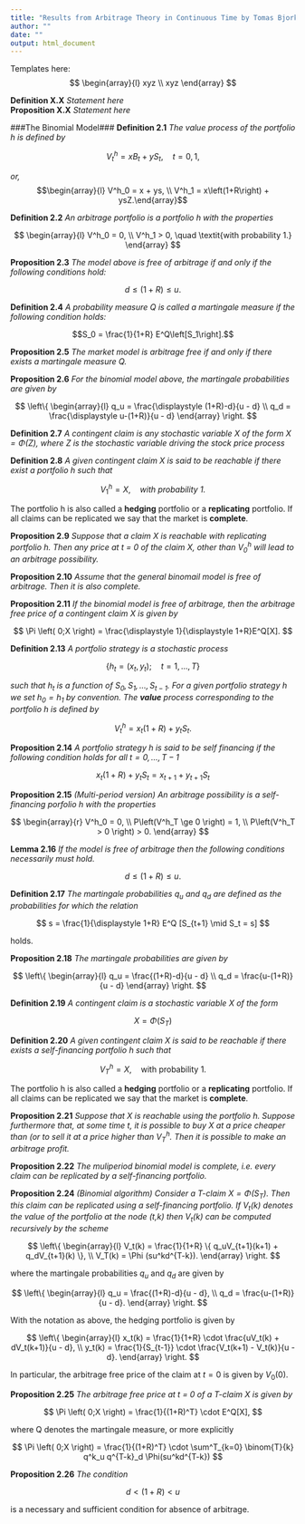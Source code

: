 ```yaml
---
title: "Results from Arbitrage Theory in Continuous Time by Tomas Bjork"
author: ""
date: ""
output: html_document
---
```


Templates here:  
$$ 
\begin{array}{l}
xyz
\\
xyz
\end{array}
$$

__Definition X.X__ _Statement here_  
__Proposition X.X__ _Statement here_  

###The Binomial Model###
__Definition 2.1__ _The value process of the portfolio h is defined by_  

$$V^h_t = xB_t + yS_t, \quad t = 0,1 ,$$  

_or,_  
$$\begin{array}{l} V^h_0 = x + ys, \\
V^h_1 = x\left(1+R\right) + ysZ.\end{array}$$ 

__Definition 2.2__ _An arbitrage portfolio is a portfolio h with the properties_  

$$ 
\begin{array}{l}
V^h_0 = 0,
\\
V^h_1 > 0, \quad \textit{with probability 1.}
\end{array}
$$ 

__Proposition 2.3__ _The model above is free of arbitrage if and only if the following conditions hold:_  

$$d \le \left( 1+R \right) \le u.$$  

__Definition 2.4__ _A probability measure Q is called a martingale measure if the following condition holds:_  

$$S_0 = \frac{1}{1+R}
E^Q\left[S_1\right].$$  

__Proposition 2.5__ _The market model is arbitrage free if and only if there exists a martingale measure Q._  

__Proposition 2.6__ _For the binomial model above, the martingale probabilities are given by_  

$$
\left\{ \begin{array}{l} 
q_u = \frac{\displaystyle (1+R)-d}{u - d} \\ 
q_d = \frac{\displaystyle u-(1+R)}{u - d} 
\end{array} \right.
$$

__Definition 2.7__ _A contingent claim is any stochastic variable $X$ of the form $X = \Phi\left(Z\right)$, where $Z$ is the stochastic variable driving the stock price process_ 

__Definition 2.8__ _A given contingent claim X is said to be reachable if there exist a portfolio h such that_  

$$
V^h_1 = X, \quad \textit{with probability 1.}
$$

The portfolio h is also called a __hedging__ portfolio or a __replicating__ portfolio. If all claims can be replicated we say that the market is __complete__.  


__Proposition 2.9__ _Suppose that a claim $X$ is reachable with replicating portfolio h. Then any price at t = 0  of the claim X, other than $V^h_0$ will lead to an arbitrage possibility._  

__Proposition 2.10__ _Assume that the general binomail model is free of arbitrage. Then it is also complete._  

__Proposition 2.11__ _If the binomial model is free of arbitrage, then the arbitrage free price of a contingent claim X is given by_  

$$
\Pi \left( 0;X \right) = 
\frac{\displaystyle 1}{\displaystyle 1+R}E^Q[X].
$$

__Definition 2.13__ _A portfolio strategy is a stochastic process_  

$$\left\{h_t = (x_t, y_t); \quad t = 1,...,T\right\}$$

_such that $h_t$ is a function of $S_0,S_1,...,S_{t-1}$. For a given portfolio strategy h we set $h_0 = h_1$ by convention. The __value__ process corresponding to the portfolio h is defined by_  

$$V^h_t = x_t(1+R) + y_tS_t.$$

__Proposition 2.14__ _A portfolio strategy h is said to be self financing if the following condition holds for all $t = 0,...,T-1$_  

$$x_t(1+R) + y_tS_t = x_{t+1} + y_{t+1}S_t$$

__Proposition 2.15__ _(Multi-period version) An arbitrage possibility is a self-financing porfolio h with the properties_  

$$ 
\begin{array}{r}
V^h_0 = 0,
\\
P\left(V^h_T \ge 0 \right) = 1,
\\
P\left(V^h_T > 0 \right) > 0.
\end{array}
$$

__Lemma 2.16__ _If the model is free of arbitrage then the following conditions necessarily must hold._  

$$d \le (1+R) \le u.$$

__Definition 2.17__ _The martingale probabilities $q_u$ and $q_d$ are defined as the probabilities for which the relation_  

$$
s = \frac{1}{\displaystyle 1+R}
E^Q [S_{t+1} \mid S_t = s]
$$

holds.

__Proposition 2.18__ _The martingale probabilities are given by_  

$$
\left\{ \begin{array}{l} 
q_u = \frac{(1+R)-d}{u - d} \\ 
q_d = \frac{u-(1+R)}{u - d} 
\end{array} \right.
$$

__Definition 2.19__ _A contingent claim is a stochastic variable $X$ of the form_  

$$X = \Phi \left( S_T \right)$$

__Definition 2.20__ _A given contingent claim X is said to be reachable if there exists a self-financing portfolio h such that_

$$V^h_T = X, \quad \text{with probability 1}.$$

The portfolio h is also called a __hedging__ portfolio or a __replicating__ portfolio. If all claims can be replicated we say that the market is __complete__.  

__Proposition 2.21__ _Suppose that X is reachable using the portfolio h. Suppose furthermore that, at some time t, it is possible to buy X at a price cheaper than (or to sell it at a price higher than $V^h_T$. Then it is possible to make an arbitrage profit._

__Proposition 2.22__ _The muliperiod binomial model is complete, i.e. every claim can be replicated by a self-financing portfolio._

__Proposition 2.24__ _(Binomial algorithm) Consider a T-claim $X = \Phi (S_T)$. Then this claim can be replicated using a self-financing portfolio. If $V_t(k)$ denotes the value of the portfolio at the node (t,k) then $V_t(k)$ can be computed recursively by the scheme_  

$$
\left\{ \begin{array}{l} 
V_t(k) = \frac{1}{1+R} 
\{ q_uV_{t+1}(k+1) + q_dV_{t+1}(k) \}, \\ 
V_T(k) = \Phi (su^kd^{T-k}). 
\end{array} \right.
$$

where the martingale probabilities $q_u$ and $q_d$ are given by

$$
\left\{ \begin{array}{l} 
q_u = \frac{(1+R)-d}{u - d}, \\ 
q_d = \frac{u-(1+R)}{u - d}. 
\end{array} \right.
$$

With the notation as above, the hedging portfolio is given by

$$
\left\{ \begin{array}{l} 
x_t(k) = \frac{1}{1+R} \cdot 
\frac{uV_t(k) + dV_t(k+1)}{u - d}, \\ 
y_t(k) = \frac{1}{S_{t-1}} \cdot 
\frac{V_t(k+1) - V_t(k)}{u - d}. 
\end{array} \right.
$$

In particular, the arbitrage free price of the claim at $t=0$ is given by $V_0(0)$.  

__Proposition 2.25__ _The arbitrage free price at t = 0 of a T-claim X is given by_

$$
\Pi \left( 0;X \right) = 
\frac{1}{(1+R)^T} \cdot E^Q[X],
$$

where Q denotes the martingale measure, or more explicitly

$$
\Pi \left( 0;X \right) = 
\frac{1}{(1+R)^T} \cdot 
\sum^T_{k=0} \binom{T}{k} q^k_u q^{T-k}_d \Phi(su^kd^{T-k})
$$

__Proposition 2.26__ _The condition_

$$
d < (1+R) < u
$$

is a necessary and sufficient condition for absence of arbitrage.